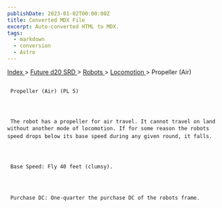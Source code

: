 ```yaml
---
publishDate: 2023-01-02T00:00:00Z
title: Converted MDX File
excerpt: Auto-converted HTML to MDX.
tags:
  - markdown
  - conversion
  - Astro
---
```







[
      Index
     ](-index)
     >
     [
      Future d20 SRD
     ](future-d20-srd-index)
     >
     [
      Robots
     ](future-d20-srd-robots-index)
     >
     [
      Locomotion
     ](future-d20-srd-robots-locomotion-index)
     > Propeller (Air)
    





## 
     Propeller (Air) (PL 5)
    



     The robot has a propeller for air travel. It cannot travel on land without another mode of locomotion. If for some reason the robots speed drops below its base speed during any given round, it falls.
    



     Base Speed: Fly 40 feet (clumsy).
    



     Purchase DC: One-quarter the purchase DC of the robots frame.
    




